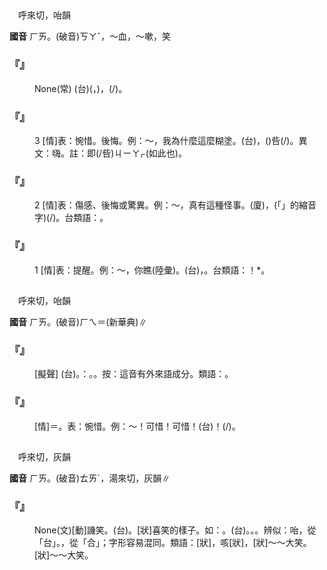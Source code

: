 
=={{ruby|咳|ㄏㄞ}}==

　呼來切，咍韻

'''國音''' <rt>ㄏㄞ</rt>。(破音)<rt>ㄎㄚˇ</rt>，～血{{ruby|。|ㄎㄜˊ}}，～嗽{{ruby|。|ㄏㄞ}}，笑

    

==='''『{{ruby|咳|ㄏㄞ}}{{ruby|聲|ㄕㄥ}}{{ruby|歎|ㄊㄢˋ}}{{ruby|氣|ㄑㄧˋ}}』'''===
: None(常) (台)({{ruby|煩|ㄏㄨㄢˊ}}{{ruby|惱|ㄌㄜˋ}}，{{ruby|著|ㄉㄧㄜㆷ ͘}}{{ruby|急|ㄍㄧㆴ}}{{ruby|時|ㄒㄧˊ}}){{ruby|咳|ㄏㄞ}}{{ruby|咳|ㄏㄞ}}{{ruby|叫|ㄍㄧㄜㆷ}}，{{ruby|<mark>&#xf9367;</mark>|ㄗㄚㆴ ͘}}{{ruby|<mark>&#xf9367;</mark>|ㄗㄚㆴ ͘}}(/{{ruby|咂|ㄗㄚㆵ}}{{ruby|咂|ㄗㄚㆵ}}){{ruby|叫|ㄍㄧㄜ˪}}。
    

==='''『{{ruby|咳|ㄏㄞ}}』'''===
:3  [情]表：惋惜。後悔。例：～，我為什麼這麼糊塗。(台){{ruby|阿|ㄚㆷ}}{{ruby|咦|ㄧ˪}}，{{ruby|我|ㆣㄨㄚˋ}}{{ruby|哪|ㄋㄚˋ}}({{ruby|會|ㄨㆤ˫}}{{ruby|/|ㆤ˫}})呰(/{{ruby|即|ㄐㄧㄚㆷ}}){{ruby|恁|ㄌㄧㄣ˪}}{{ruby|糊|ㄏㆦˊ}}{{ruby|塗|ㄉㆦˊ}}。異文：嗨。註：即(/呰)<rt>ㄐㄧㄚㆷ</rt>{{ruby|恁|ㄌㄧㄣ˪}}(如此也)。
    

==='''『{{ruby|咳|ㄏㄞ}}』'''===
:2  [情]表：傷感、後悔或驚異。例：～，真有這種怪事。(廈){{ruby|咳|ㄏㄞ}}，{{ruby|真|ㄐㄧㄣ}}{{ruby|有|ㄨ˫}}{{ruby|<mark>&#xffb50;</mark>|ㄐㄧㆵ}}(「{{ruby|此|ㄐㄧˋ}}{{ruby|一|ㄐㄧㆵ ͘}}」的縮音字)(/{{ruby|此|ㄐㄧㆵ}}){{ruby|款|ㄎㄨㄢˋ}}{{ruby|怪|ㄍㄨㄞ˪}}{{ruby|事|ㄙㄨ˫}}。台類語：{{ruby|咳|ㄏㄞ˪}}{{ruby|咦|˙ㄧ}}。
    

==='''『{{ruby|咳|ㄏㄞ}}』'''===
:1  [情]表：提醒。例：～，你瞧(陸彙)。(台){{ruby|咳|ㄏㆥㆷ}}{{ruby|唉|ㆤ}}，{{ruby|汝|ㄌㄧˋ}}{{ruby|看|ㄎㄨㆩ˪}}{{ruby|咧|ㄌㆤ˪}}。台類語：{{ruby|<mark>&#xffd7a;</mark>|ㄋㆤˋ}}{{ruby|唉|ㆤ}}！{{ruby|那|ㄋㄚㆷ}}*{{ruby|阿|ㄗㄨㄟˇ}}。
    

=={{ruby|嗨|ㄏㄞ}}==

　呼來切，咍韻

'''國音''' <rt>ㄏㄞ</rt>。(破音)<rt>ㄏㄟ</rt>＝{{ruby|嘿|ㄏㄟ}}(新華典)∥

    

==='''『{{ruby|嗨|ㄏㄞ}}{{ruby|喲|·ㄧㄛ}}』'''===
: [擬聲] (台){{ruby|集|ㄐㄧㆴ ͘}}{{ruby|體|ㄊㆤˋ}}{{ruby|勞|ㄌㄜˊ}}{{ruby|動|ㄉㆲ˫}}{{ruby|用|ㄧㄥ˫}}{{ruby|/|ㄧㆲ˫}}{{ruby|力|ㄌㄚㆵ ͘}}{{ruby|時|ㄒㄧˊ}}{{ruby|呼|ㄏㆦ}}{{ruby|喊|ㄏㄧㆰ˪}}{{ruby|互|ㄏㆦ˫}}{{ruby|相|ㄒㄧㆲ}}{{ruby|加|ㄍㄚ}}{{ruby|油|ㄧㄨˊ}}{{ruby|助|ㄗㆦ˫}}{{ruby|勢|ㄙㆤ˪}}{{ruby|丌|ㆤ}}{{ruby|聲|ㄒㄧㆩ}}{{ruby|音|ㄧㆬ}}。{{ruby|如|ㄌㄨˊ}}：{{ruby|( )|ㄨㄧㆷ}}{{ruby|惜|ㄒㄧㄜㆷ}}。{{ruby|( )|ㄏㄚㆵ ͘}}{{ruby|惜|ㄒㄧㄜㆷ}}。按：這音有外來語成分。類語：{{ruby|杭|ㄏㄤ}}{{ruby|唷|ㄧㄛ}}。
    

==='''『{{ruby|嗨|ㄏㄞ}}』'''===
: [情]＝{{ruby|咳|ㄏㄞ}}。表：惋惜。例：～！可惜！可惜！(台){{ruby|嗨|ㄏㄞ˪}}！{{ruby|真|ㄐㄧㄣ}}{{ruby|可|ㄎㄜˋ}}{{ruby|惜|ㄒㄧㄜㆷ}}(/{{ruby|扑|ㄆㄚㆷ}}{{ruby|損|ㄙㆭˋ}})。
    

=={{ruby|咍|ㄏㄞ}}==

　呼來切，灰韻

'''國音''' <rt>ㄏㄞ</rt>。(破音)<rt>ㄊㄞˊ</rt>，湯來切，灰韻∥

    

==='''『{{ruby|咍|ㄏㄞ}}』'''===
: None(文)[動]譏笑。(台){{ruby|笑|ㄑㄧㄜ˪}}{{ruby|人|·ㄌㄤˊ}}。[狀]喜笑的樣子。如：{{ruby|咍|ㄏㄞ}}{{ruby|咍|ㄏㄞ}}。(台){{ruby|笑|ㄑㄧㄜ˪}}{{ruby|咳|ㄏㄞ}}{{ruby|咳|ㄏㄞ}}。{{ruby|哈|ㄏㄚㆷ}}{{ruby|哈|ㄏㄚㆷ}}{{ruby|笑|ㄑㄧㄜ˪}}。{{ruby|哈|ㄏㄚ}}{{ruby|哈|ㄏㄚ}}{{ruby|大|ㄉㄞ˫}}{{ruby|笑|ㄑㄧㄜ˪}}。辨似：咍，從「台」。{{ruby|哈|ㄏㄚ}}，從「合」；字形容易混同。類語：{{ruby|咍|ㄏㄞ}}[狀]，咳[狀]，{{ruby|哈|ㄏㄚ}}[狀]～～大笑。{{ruby|呵|ㄏㄜ}}[狀]～～大笑。
    
